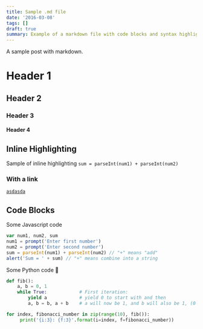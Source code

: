 ```yaml
---
title: Sample .md file
date: '2016-03-08'
tags: []
draft: true
summary: Example of a markdown file with code blocks and syntax highlighting
---
```


A sample post with markdown.

# Header 1
## Header 2
### Header 3
#### Header 4

## Inline Highlighting

Sample of inline highlighting `sum = parseInt(num1) + parseInt(num2)`

### With a link

<a href="https://google.com">
    <code>asdasda</code>
</a>

## Code Blocks

Some Javascript code

```javascript
var num1, num2, sum
num1 = prompt('Enter first number')
num2 = prompt('Enter second number')
sum = parseInt(num1) + parseInt(num2) // "+" means "add"
alert('Sum = ' + sum) // "+" means combine into a string
```

Some Python code 🐍

```python
def fib():
    a, b = 0, 1
    while True:            # First iteration:
        yield a            # yield 0 to start with and then
        a, b = b, a + b    # a will now be 1, and b will also be 1, (0 + 1)

for index, fibonacci_number in zip(range(10), fib()):
     print('{i:3}: {f:3}'.format(i=index, f=fibonacci_number))
```

